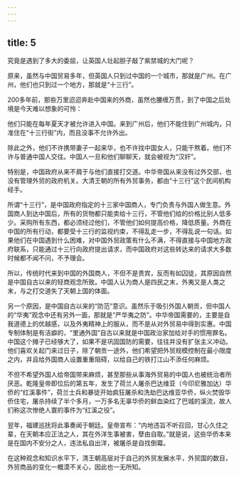 ```yaml
---
---
---
```

title: 5
---



究竟是遇到了多大的委屈，让英国人壮起胆子敲了紫禁城的大门呢？

原来，虽然与中国贸易多年，但英国人只到过中国的一个城市，那就是广州。在广州，他们也只到过一个地方，那就是“十三行”。

200多年前，那些万里迢迢奔赴中国来的外商，虽然也腰缠万贯，到了中国之后处境是今天难以想象的可怜：

他们只能在每年夏天才被允许进入中国。来到广州后，他们不能住到广州城内，只准住在“十三行街”内，而且没事不允许外出。

除此之外，他们不许携带妻子一起来华，也不许找中国女人，只能干熬着。他们不许与普通中国人交往。中国人一旦和他们聊聊天，就会被视为“汉奸”。

特别是，中国政府从来不屑于与他们直接打交道。中华帝国从来没有过外交部，也没有管理外贸的政府机关。大清王朝的所有外贸事务，都由“十三行”这个民间机构经手。

所谓“十三行”，是中国政府指定的十三家中国商人，专门负责与外国人做生意。外国商人到达中国后，所有的货物都只能卖给十三行，不管他们给的价格比别人低多少。采购所有东西，都必须经过他们，不管他们如何提高价格，降低质量。外商在中国的所有行动，都要受十三行的监视约束，不得乱走一步，不得乱说一句话。如果他们在中国遇到什么困难，对中国外贸政策有什么不满，不得直接与中国地方政府联系，只能通过十三行向政府提出请求，而中国政府对这些转达来的请求大多数时候都不闻不问，不予理会。

所以，传统时代来到中国的外国商人，不但不是贵宾，反而有如囚徒，其原因自然是中国自古以来的轻商观念所致。中国人认为商人是四民之末，外夷又是人类之末，与之打交道失了天朝上国的体面。

另一个原因，是中国自古以来的“防范”意识。虽然乐于吸引外国人朝贡，但中国人的“华夷”观念中还有另外一面，那就是“严华夷之防”。中华帝国需要的，主要是自我道德上的优越感，以及外夷精神上的服从，而不是从对外贸易中得到实惠。中国专制体制是有洁癖的，“里通外国”自古以来就是中国政治家加给对手的惯用罪名。中国这个摊子已经够大了，如果不是巩固国防的需要，往往并没有扩张主义冲动。他们喜欢关起门来过日子，除了朝贡一途外，他们希望把外贸规模控制在最小限度之内，并且给外国商人设置重重阻碍，以给自己的铁打江山不添任何麻烦。

不但不希望外国人给帝国带来麻烦，甚至那些从事海外贸易的中国人也被统治者所厌恶。乾隆皇帝即位后的第五年，发生了荷兰人屠杀巴达维亚（今印尼雅加达）华侨的“红溪事件”，荷兰士兵和暴徒开始疯狂屠杀和洗劫巴达维亚华侨，纵火焚毁华侨住宅，屠杀持续了半个多月，一万多名无辜华侨的鲜血染红了巴城的溪流，故人们称这次惨绝人寰的事件为“红溪之役”。

翌年，福建巡抚将此事奏闻于朝廷。皇帝宣布：“内地违旨不听召回，甘心久住之辈，在天朝本应正法之人，其在外洋生事被害，孽由自取。”就是说，这些华侨本来是在国内不安分之人，违法私自出洋，被屠杀是自找倒霉。

在这种观念和知识水平下，清王朝高层对于自己的外贸发展水平，外贸国的数目，外贸商品的变化一概漠不关心，因此也一无所知。